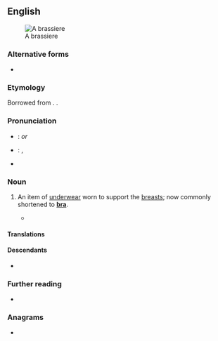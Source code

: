 {{also|brassière}}
==English==
[[File:Modern_bra_plunge.jpg|thumb|A brassiere]]

===Alternative forms===
* {{alter|en|brassière}}

===Etymology===
Borrowed from {{bor|en|fr|brassière}}. {{doublet|en|brachiaria}}.

===Pronunciation===
* {{a|UK}}: {{IPA|en|/ˈbɹæzɪɛə/}} ''or'' {{IPA|en|/ˈbɹæsɪɛə/}}
* {{a|US}}: {{enPR|brə-zĭrʹ}}, {{IPA|en|/bɹəˈzɪɹ/}}
* {{audio|en|en-us-brassiere.ogg|Audio (US)}}

===Noun===
{{en-noun}}

# {{lb|en|dated}} An item of [[underwear]] worn to support the [[breasts]]; now commonly shortened to '''[[bra]]'''. {{defdate|from 1900s}}
#* {{quote-book|en|year=2019|author=[[w:Chigozie Obioma|Chigozie Obioma]]|title=[[w:An Orchestra of Minorities|An Orchestra of Minorities]]|publisher=Abacus (2019)|page=29|passage=She started to strap her '''brassiere''' over her breasts.}}
#: {{syn|en|bra}}

====Translations====
{{trans-see|bra}}

====Descendants====
* {{desc|es|brasier|bor=1}}

===Further reading===
* {{pedia}}

===Anagrams===
* {{anagrams|en|a=abeeirrss|brasserie}}